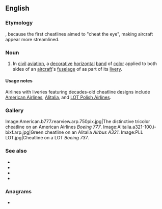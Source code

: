 ==English==

===Etymology===
{{compound|en|cheat|line}}, because the first cheatlines aimed to "cheat the eye", making aircraft appear more streamlined.

===Noun===
{{en-noun}}

# {{lb|en|aviation}} In [[civil]] [[aviation]], a [[decorative]] [[horizontal]] [[band]] of [[color]] applied to both sides of an [[aircraft]]'s [[fuselage]] of as part of its [[livery]].

====Usage notes====
Airlines with liveries featuring decades-old cheatline designs include [[w:American Airlines|American Airlines]], [[w:Alitalia|Alitalia]], and [[w:LOT Polish Airlines|LOT Polish Airlines]].

===Gallery===
<gallery mode=packed>
Image:American.b777.rearview.arp.750pix.jpg|The distinctive tricolor cheatline on an American Airlines ''Boeing 777''.
Image:Alitalia.a321-100.i-bixf.arp.jpg|Green cheatline on an Alitalia ''Airbus A321''.
Image:PLL LOT.jpg|Cheatline on a LOT ''Boeing 737''.
</gallery>

===See also===
* {{l|en|Eurowhite}}
* {{l|en|go-faster stripe}}
* {{l|en|logojet}}
* {{l|en|retrojet}}

===Anagrams===
* {{anagrams|en|a=aceehilnt|lichenate|thalience}}